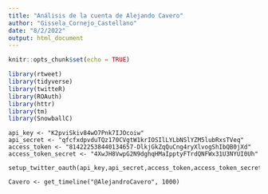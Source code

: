 ```yaml
---
title: "Análisis de la cuenta de Alejando Cavero"
author: "Gissela_Cornejo_Castellano"
date: "8/2/2022"
output: html_document
---
```


```r
knitr::opts_chunk$set(echo = TRUE)
```

```r
library(rtweet)
library(tidyverse)
library(twitteR)
library(ROAuth)
library(httr)
library(tm)
library(SnowballC)
```

```{#r}
api_key <- "K2pviSkiv84wO7Pnk7IJOcoiw"
api_secret <- "qfcfxdpvduTQz170CVgtW1krIOSIlLYLbNSlYZM5lubRxsTVeq"
access_token <- "814222538440134657-DlkjGkZqQuCng4ryXlvogShIbQB0jXd"
access_token_secret <- "4XwJH8VwpG2N9dghqHMaIpptyFTrdQNFWx31U3NYUI0Uh"
```


```{#r}
setup_twitter_oauth(api_key,api_secret,access_token,access_token_secret)
```

```{#r}
Cavero <- get_timeline("@AlejandroCavero", 1000)
```





